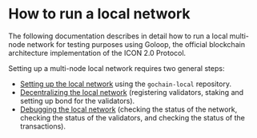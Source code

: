 # How to run a local network

The following documentation describes in detail how to run a local multi-node network for testing purposes using Goloop, the official blockchain architecture implementation of the ICON 2.0 Protocol.

Setting up a multi-node local network requires two general steps:

* [Setting up the local network](/operate-icon/how-to-run-a-local-network/setting-up-a-local-network) using the `gochain-local` repository.
* [Decentralizing the local network](/operate-icon/how-to-run-a-local-network/setting-up-a-local-network) (registering validators, staking and setting up bond for the validators).
* [Debugging the local network](/operate-icon/how-to-run-a-local-network/debugging-a-local-network) (checking the status of the network, checking the status of the validators, and checking the status of the transactions).
